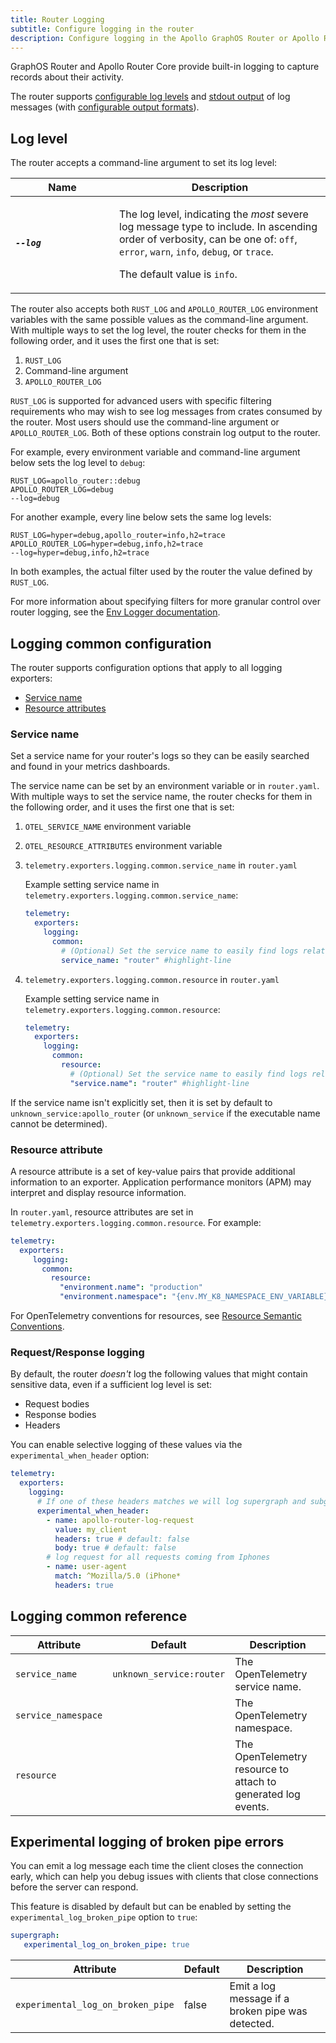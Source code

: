 ```yaml
---
title: Router Logging
subtitle: Configure logging in the router
description: Configure logging in the Apollo GraphOS Router or Apollo Router Core. Set the log level and output format.
---
```


GraphOS Router and Apollo Router Core provide built-in logging to capture records about their activity.

The router supports [configurable log levels](#log-level) and [stdout output](./stdout) of log messages (with [configurable output formats](./stdout/#logging-output-format)).

## Log level

The router accepts a command-line argument to set its log level:

<table class="field-table api-ref">
  <thead>
    <tr>
      <th>Name</th>
      <th>Description</th>
    </tr>
  </thead>

<tbody>

<tr>
<td style="min-width: 150px;">

##### `--log`

</td>
<td>

The log level, indicating the _most_ severe log message type to include. In ascending order of verbosity, can be one of: `off`, `error`, `warn`, `info`, `debug`, or `trace`.

The default value is `info`.

</td>
</tr>

</tbody>
</table>

The router also accepts both `RUST_LOG` and `APOLLO_ROUTER_LOG` environment variables with the same possible values as the command-line argument. With multiple ways to set the log level, the router checks for them in the following order, and it uses the first one that is set:

 1. `RUST_LOG`
 1. Command-line argument
 1. `APOLLO_ROUTER_LOG`

`RUST_LOG` is supported for advanced users with specific filtering requirements who may wish to see log messages from crates consumed by the router. Most users should use the command-line argument or `APOLLO_ROUTER_LOG`. Both of these options constrain log output to the router.

For example, every environment variable and command-line argument below sets the log level to `debug`:

```
RUST_LOG=apollo_router::debug
APOLLO_ROUTER_LOG=debug
--log=debug
```

For another example, every line below sets the same log levels:

```
RUST_LOG=hyper=debug,apollo_router=info,h2=trace
APOLLO_ROUTER_LOG=hyper=debug,info,h2=trace
--log=hyper=debug,info,h2=trace
```

In both examples, the actual filter used by the router the value defined by `RUST_LOG`.

For more information about specifying filters for more granular control over router logging, see the [Env Logger documentation](https://docs.rs/env_logger/latest/env_logger/).


## Logging common configuration

The router supports configuration options that apply to all logging exporters:

* [Service name](#service-name)
* [Resource attributes](#resource)

### Service name

Set a service name for your router's logs so they can be easily searched and found in your metrics dashboards. 

The service name can be set by an environment variable or in `router.yaml`. With multiple ways to set the service name, the router checks for them in the following order, and it uses the first one that is set:

1. `OTEL_SERVICE_NAME` environment variable
2. `OTEL_RESOURCE_ATTRIBUTES` environment variable
3. `telemetry.exporters.logging.common.service_name` in `router.yaml`

      <ExpansionPanel title="Example service_name">

      Example setting service name in `telemetry.exporters.logging.common.service_name`:

      ```yaml title="router.yaml"
      telemetry:
        exporters:
          logging:
            common:
              # (Optional) Set the service name to easily find logs related to the apollo-router in your metrics dashboards
              service_name: "router" #highlight-line
      ```

      </ExpansionPanel>


4. `telemetry.exporters.logging.common.resource` in `router.yaml`

      <ExpansionPanel title="Example resource">

      Example setting service name in `telemetry.exporters.logging.common.resource`:

      ```yaml title="router.yaml"
      telemetry:
        exporters:
          logging:
            common:
              resource:
                # (Optional) Set the service name to easily find logs related to the apollo-router in your metrics dashboards
                "service.name": "router" #highlight-line
      ```

      </ExpansionPanel>

If the service name isn't explicitly set, then it is set by default to `unknown_service:apollo_router` (or `unknown_service` if the executable name cannot be determined).

### Resource attribute

A resource attribute is a set of key-value pairs that provide additional information to an exporter. Application performance monitors (APM) may interpret and display resource information. 

In `router.yaml`, resource attributes are set in `telemetry.exporters.logging.common.resource`. For example:

```yaml title="router.yaml"
telemetry:
  exporters:
     logging:
       common:
         resource:
           "environment.name": "production"
           "environment.namespace": "{env.MY_K8_NAMESPACE_ENV_VARIABLE}"
```

For OpenTelemetry conventions for resources, see [Resource Semantic Conventions](https://github.com/open-telemetry/semantic-conventions/blob/main/docs/resource/README.md).

### Request/Response logging

<ExperimentalFeature appendText="If you want to give feedback or participate in the feature, feel free to join [the discussion on GitHub](https://github.com/apollographql/router/discussions/1961)." />


By default, the router _doesn't_ log the following values that might contain sensitive data, even if a sufficient log level is set:

 - Request bodies
 - Response bodies
 - Headers 

You can enable selective logging of these values via the `experimental_when_header` option:

```yaml title="router.yaml"
telemetry:
  exporters:
    logging:
      # If one of these headers matches we will log supergraph and subgraphs requests/responses
      experimental_when_header:
        - name: apollo-router-log-request
          value: my_client
          headers: true # default: false
          body: true # default: false
        # log request for all requests coming from Iphones
        - name: user-agent
          match: ^Mozilla/5.0 (iPhone*
          headers: true
```

## Logging common reference

| Attribute           | Default                  | Description                                                   |
|---------------------|--------------------------|---------------------------------------------------------------|
| `service_name`      | `unknown_service:router` | The OpenTelemetry service name.                               |
| `service_namespace` |                          | The OpenTelemetry namespace.                                  |
| `resource`          |                          | The OpenTelemetry resource to attach to generated log events. |


## Experimental logging of broken pipe errors

You can emit a log message each time the client closes the connection early, which can help you debug issues with clients that close connections before the server can respond. 

This feature is disabled by default but can be enabled by setting the `experimental_log_broken_pipe` option to `true`:

```yaml title="router.yaml"
supergraph:
   experimental_log_on_broken_pipe: true
```
| Attribute                        | Default | Description                                         |
|----------------------------------|---------|-----------------------------------------------------|
| `experimental_log_on_broken_pipe`   | false   | Emit a log message if a broken pipe was detected.   |

